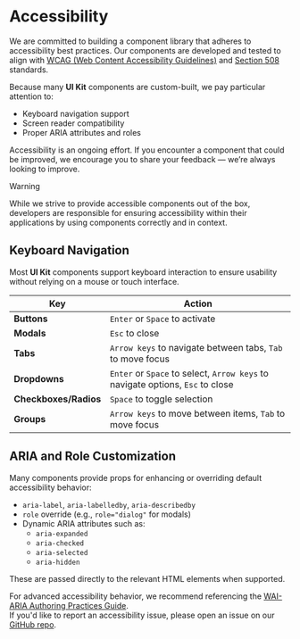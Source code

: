 # Accessibility

We are committed to building a component library that adheres to accessibility best practices. Our components are developed and tested to align with [WCAG (Web Content Accessibility Guidelines)](https://www.w3.org/WAI/standards-guidelines/wcag/) and [Section 508](https://www.section508.gov/) standards.

Because many **UI Kit** components are custom-built, we pay particular attention to:

- Keyboard navigation support
- Screen reader compatibility
- Proper ARIA attributes and roles

Accessibility is an ongoing effort. If you encounter a component that could be improved, we encourage you to share your feedback — we’re always looking to improve.

> [!WARNING]
>
> While we strive to provide accessible components out of the box, developers
> are responsible for ensuring accessibility within their applications by using
> components correctly and in context.

## Keyboard Navigation

Most **UI Kit** components support keyboard interaction to ensure usability without relying on a mouse or touch interface.

| Key                   | Action                                                                         |
| --------------------- | ------------------------------------------------------------------------------ |
| **Buttons**           | `Enter` or `Space` to activate                                                 |
| **Modals**            | `Esc` to close                                                                 |
| **Tabs**              | `Arrow keys` to navigate between tabs, `Tab` to move focus                     |
| **Dropdowns**         | `Enter` or `Space` to select, `Arrow keys` to navigate options, `Esc` to close |
| **Checkboxes/Radios** | `Space` to toggle selection                                                    |
| **Groups**            | `Arrow keys` to move between items, `Tab` to move focus                        |

## ARIA and Role Customization

Many components provide props for enhancing or overriding default accessibility behavior:

- `aria-label`, `aria-labelledby`, `aria-describedby`
- `role` override (e.g., `role="dialog"` for modals)
- Dynamic ARIA attributes such as:
  - `aria-expanded`
  - `aria-checked`
  - `aria-selected`
  - `aria-hidden`

These are passed directly to the relevant HTML elements when supported.

For advanced accessibility behavior, we recommend referencing the [WAI-ARIA Authoring Practices Guide](https://www.w3.org/WAI/ARIA/apg/).  
If you'd like to report an accessibility issue, please open an issue on our [GitHub repo](https://github.com/lumada-design/hv-uikit-react/issues).
